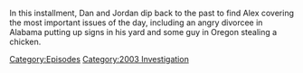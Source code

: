 {{DEFAULTSORT:
    #_EPISODE_0891:April 2-5, 2004
}}{{Episode
    | title             = April 2-5, 2004
    | caption           = Listen to this episode on [https://knowledgefight.libsyn.com/891-april-2-5-2004 Libsyn], View discussion on [https://reddit.com/19cofsq Reddit]
    | episodeNumber     = 891
    | length            = 01:46:44
    | airDate           = January 22, 2024
    | coverageStartDate = April 2, 2004
    | coverageEndDate   = April 5, 2004
    | episodeType       = [[:Category:2003 Investigation|2003 Investigation]]
    | previousEpisode   = [[890: January 16, 2024]]
    | nextEpisode       = [[892: January 19, 2024]]
}}

{{Stub}}

In this installment, Dan and Jordan dip back to the past to find Alex covering the most important issues of the day, including an angry divorcee in Alabama putting up signs in his yard and some guy in Oregon stealing a chicken.

[[Category:Episodes]]
[[Category:2003 Investigation]]
